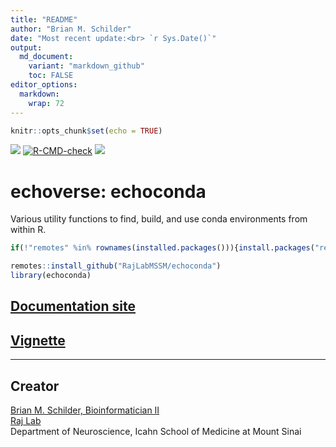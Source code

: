 ```yaml
---
title: "README"
author: "Brian M. Schilder"
date: "Most recent update:<br> `r Sys.Date()`"
output: 
  md_document:
    variant: "markdown_github"
    toc: FALSE
editor_options: 
  markdown: 
    wrap: 72
---
```


```r
knitr::opts_chunk$set(echo = TRUE)
```

<!-- badges: start --> 
<!-- badger::badge_codecov() --> 
<!-- badger::badge_last_commit()  -->
<!-- badger::badge_license() -->
[![](https://codecov.io/gh/RajLabMSSM/echoconda/branch/main/graph/badge.svg)](https://codecov.io/gh/RajLabMSSM/echoconda)
[![R-CMD-check](https://github.com/RajLabMSSM/echoconda/workflows/R-full/badge.svg)](https://github.com/RajLabMSSM/echoconda/actions)
[![](https://img.shields.io/github/last-commit/RajLabMSSM/echoconda.svg)](https://github.com/RajLabMSSM/echoconda/commits/main)
<!-- badges: end --> 


# echoverse: echoconda 

Various utility functions to find, build, 
and use conda environments from within R.
 
```r
if(!"remotes" %in% rownames(installed.packages())){install.packages("remotes")}

remotes::install_github("RajLabMSSM/echoconda")
library(echoconda)
```

## [Documentation site](https://rajlabmssm.github.io/echoconda/)
## [Vignette](https://rajlabmssm.github.io/echoconda/articles/echoconda)

<hr>

## Creator

<a href="https://bschilder.github.io/BMSchilder/" target="_blank">Brian
M. Schilder, Bioinformatician II</a>  
<a href="https://rajlab.org" target="_blank">Raj Lab</a>  
Department of Neuroscience, Icahn School of Medicine at Mount Sinai
